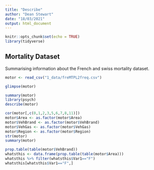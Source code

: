 ```yaml
---
title: "Describe"
author: "Dean Stewart"
date: "18/03/2021"
output: html_document
---
```


```r
knitr::opts_chunk$set(echo = TRUE)
library(tidyverse)
```

## Mortality Dataset

Summarising information about the French and swiss mortality  dataset.  

```r
motor <- read_csv("1_data/freMTPL2freq.csv")
```

```r
glimpse(motor)

```

```r
summary(motor)
library(psych)
describe(motor)
```

```r
cor(motor[,c(0,1,2,3,5,6,7,8,11)])
motor$Area <- as.factor(motor$Area)
motor$VehBrand <- as.factor(motor$VehBrand)
motor$VehGas <- as.factor(motor$VehGas)
motor$Region <- as.factor(motor$Region)
str(motor)
summary(motor)
```

```r
prop.table(table(motor$VehBrand))
whatsthis <- data.frame(prop.table(table(motor$Area)))
whatsthis %>% filter(whatsthis$Var1=="F")
whatsthis[whatsthis$Var1=="F",]
```


